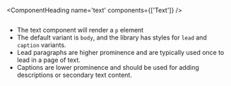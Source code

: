<ComponentHeading
name='text'
components={['Text']}
/>
<Text variant='lead'></Text>

```javascript
```

- The text component will render a `p` element
- The default variant is `body`, and the library has styles for `lead` and `caption`
  variants.
- Lead paragraphs are higher prominence and are typically used once to lead in a page of
  text.
- Captions are lower prominence and should be used for adding descriptions or secondary
  text content.
